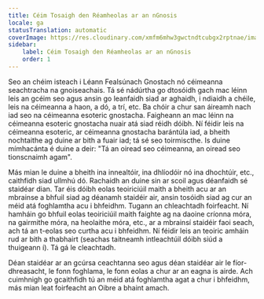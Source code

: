 ```yaml
---
title: Céim Tosaigh den Réamheolas ar an nGnosis
locale: ga
statusTranslation: automatic
coverImage: https://res.cloudinary.com/xmfm6mhw3gwctndtcubgx2rptnae/image/upload/v1741354450/small_cover_introduccion_a_la_gnosis_57a3fc8d72.webp
sidebar:
    label: Céim Tosaigh den Réamheolas ar an nGnosis
    order: 1
---
```

Seo an chéim isteach i Léann Fealsúnach Gnostach nó céimeanna seachtracha na gnoiseachais. Tá sé nádúrtha go dtosóidh gach mac léinn leis an gcéim seo agus ansin go leanfaidh siad ar aghaidh, i ndiaidh a chéile, leis na céimeanna a haon, a dó, a trí, etc. Ba chóir a chur san áireamh nach iad seo na céimeanna esoteric gnostacha. Faigheann an mac léinn na céimeanna esoteric gnostacha nuair atá siad réidh dóibh. Ní féidir leis na céimeanna esoteric, ar céimeanna gnostacha barántúla iad, a bheith nochtaithe ag duine ar bith a fuair iad; tá sé seo toirmiscthe. Is duine mímhacánta é duine a deir: "Tá an oiread seo céimeanna, an oiread seo tionscnaimh agam".

Más mian le duine a bheith ina innealtóir, ina dhlíodóir nó ina dhochtúir, etc., caithfidh siad ullmhú dó. Rachaidh an duine sin ar scoil agus déanfaidh sé staidéar dian. Tar éis dóibh eolas teoiriciúil maith a bheith acu ar an mbrainse a bhfuil siad ag déanamh staidéir air, ansin tosóidh siad ag cur an méid atá foghlamtha acu i bhfeidhm. Tugann an chleachtadh foirfeacht. Ní hamháin go bhfuil eolas teoiriciúil maith faighte ag na daoine críonna móra, na gairmithe móra, na heolaithe móra, etc., ar a mbrainsí staidéir faoi seach, ach tá an t-eolas seo curtha acu i bhfeidhm. Ní féidir leis an teoiric amháin rud ar bith a thabhairt (seachas taitneamh intleachtúil dóibh siúd a thuigeann í). Tá gá le cleachtadh.

Déan staidéar ar an gcúrsa ceachtanna seo agus déan staidéar air le fíor-dhreasacht, le fonn foghlama, le fonn eolas a chur ar an eagna is airde. Ach cuimhnigh go gcaithfidh tú an méid atá foghlamtha agat a chur i bhfeidhm, más mian leat foirfeacht an Oibre a bhaint amach.

